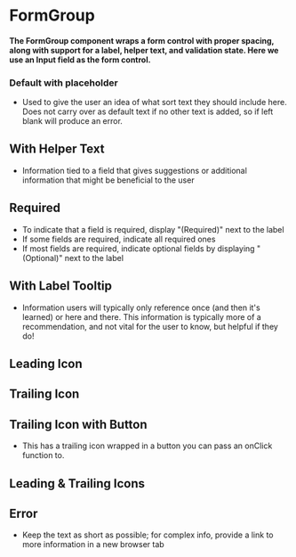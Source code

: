 
# FormGroup

<h4>
  The FormGroup component wraps a form control with proper spacing, along with support for a label, helper text, and validation state. 
  Here we use an Input field as the form control.
</h4>

<Preview>
  <Story id="design-system-form-elements-form-group--default" />
</Preview>

<ArgsTable of={FormGroup} />

### Default with placeholder

- Used to give the user an idea of what sort text they should include here. Does not carry over as
 default text if no other text is added, so if left blank will produce an error.

<Preview>
  <Story id="design-system-form-elements-form-group--default" />
</Preview>

## With Helper Text

- Information tied to a field that gives suggestions or additional information that might
be beneficial to the user

<Preview>
  <Story id="design-system-form-elements-form-group--with-helper-text" />
</Preview>

## Required

- To indicate that a field is required, display "(Required)" next to the label
- If some fields are required, indicate all required ones
- If most fields are required, indicate optional fields by displaying "(Optional)" next to the label

<Preview>
  <Story id="design-system-form-elements-form-group--required" />
</Preview>

## With Label Tooltip

- Information users will typically only reference once (and then it's learned) or here and there.
This information is typically more of a recommendation, and not vital for the user to know, but
helpful if they do!

<Preview>
  <Story id="design-system-form-elements-form-group--with-label-tooltip" />
</Preview>

## Leading Icon

<Preview>
  <Story id="design-system-form-elements-form-group--with-leading-icon" />
</Preview>

## Trailing Icon

<Preview>
  <Story id="design-system-form-elements-form-group--with-trailing-icon" />
</Preview>

## Trailing Icon with Button

- This has a trailing icon wrapped in a button you can pass an onClick function to.

<Preview>
  <Story id="design-system-form-elements-form-group--with-trailing-icon-and-button" />
</Preview>

## Leading & Trailing Icons

<Preview>
  <Story id="design-system-form-elements-form-group--with-leading-and-trailing-icons" />
</Preview>

## Error

- Keep the text as short as possible; for complex info, provide a link to more information
in a new browser tab

<Preview>
  <Story id="design-system-form-elements-form-group--with-errors" />
</Preview>
